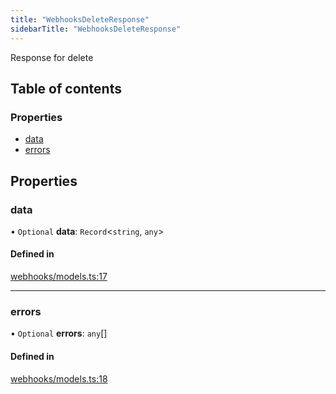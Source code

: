 ```yaml
---
title: "WebhooksDeleteResponse"
sidebarTitle: "WebhooksDeleteResponse"
---
```


Response for delete

## Table of contents

### Properties

- [data](/xdks/typescript/reference/interfaces/WebhooksDeleteResponse#data)
- [errors](/xdks/typescript/reference/interfaces/WebhooksDeleteResponse#errors)

## Properties

### data

• `Optional` **data**: `Record`\<`string`, `any`\>

#### Defined in

[webhooks/models.ts:17](https://github.com/xdevplatform/xdk/blob/298ca9350d035e40e7c8ee0753c50052819a41e2/xdk/typescript/src/webhooks/models.ts#L17)

___

### errors

• `Optional` **errors**: `any`[]

#### Defined in

[webhooks/models.ts:18](https://github.com/xdevplatform/xdk/blob/298ca9350d035e40e7c8ee0753c50052819a41e2/xdk/typescript/src/webhooks/models.ts#L18)
